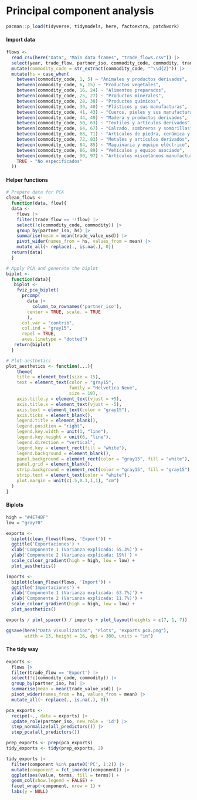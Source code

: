 # Principal component analysis

```r
pacman::p_load(tidyverse, tidymodels, here, factoextra, patchwork)
```

#### Import data

```r
flows <- 
  read_csv(here("Data", "Main data frames", "trade_flows.csv")) |> 
  select(year, trade_flow, partner_iso, commodity_code, commodity, trade_value_usd) |> 
  mutate(commodity_code = str_extract(commodity_code, "^\\d{2}")) |> 
  mutate(hs = case_when(
    between(commodity_code, 1, 5) ~ "Animales y productos derivados",
    between(commodity_code, 6, 15) ~ "Productos vegetales",
    between(commodity_code, 16, 24) ~ "Alimentos preparados",
    between(commodity_code, 25, 27) ~ "Productos minerales",
    between(commodity_code, 28, 38) ~ "Productos químicos",
    between(commodity_code, 39, 40) ~ "Plásticos y sus manufacturas",
    between(commodity_code, 41, 43) ~ "Cueros, pieles y sus manufacturas",
    between(commodity_code, 44, 49) ~ "Madera y productos derivados",
    between(commodity_code, 50, 63) ~ "Textiles y artículos derivados",
    between(commodity_code, 64, 67) ~ "Calzado, sombreros y sombrillas",
    between(commodity_code, 68, 71) ~ "Artículos de piedra, cerámica y vidrio",
    between(commodity_code, 72, 83) ~ "Metales y artículos derivados",
    between(commodity_code, 84, 85) ~ "Maquinaria y equipo eléctrico",
    between(commodity_code, 86, 89) ~ "Vehículos y equipo asociado",
    between(commodity_code, 90, 97) ~ "Artículos misceláneos manufacturados",
    TRUE ~ "No especificados"
  ))
```

#### Helper functions

```r
# Prepare data for PCA
clean_flows <- 
  function(data, flow){
  data <- 
    flows |> 
    filter(trade_flow == !!flow) |> 
    select(!c(commodity_code, commodity)) |> 
    group_by(partner_iso, hs) |> 
    summarise(mean = mean(trade_value_usd)) |> 
    pivot_wider(names_from = hs, values_from = mean) |> 
    mutate_all(~ replace(., is.na(.), 0))
  return(data)
  }

# Apply PCA and generate the biplot
biplot <- 
  function(data){
   biplot <- 
    fviz_pca_biplot(
      prcomp(
        data |> 
          column_to_rownames('partner_iso'), 
        center = TRUE, scale. = TRUE
        ), 
      col.var = "contrib",
      col.ind = "gray15",
      repel = TRUE,
      axes.linetype = "dotted")
   return(biplot)
  }

# Plot aesthetics
plot_aesthetics <- function(...){
    theme(
    title = element_text(size = 15),
    text = element_text(color = "gray15", 
                        family = "Helvetica Neue",
                        size = 19),
    axis.title.y = element_text(vjust = +5),
    axis.title.x = element_text(vjust = -5),
    axis.text = element_text(color = "gray15"),
    axis.ticks = element_blank(),
    legend.title = element_blank(),
    legend.position = "right",
    legend.key.width = unit(1, "line"),
    legend.key.height = unit(6, "line"),
    legend.direction = "vertical", 
    legend.key = element_rect(fill = "white"),
    legend.background = element_blank(),
    panel.background = element_rect(color = "gray15", fill = "white"),
    panel.grid = element_blank(),
    strip.background = element_rect(color = "gray15", fill = "gray15"),
    strip.text = element_text(color = "white"),
    plot.margin = unit(c(.5,0.1,1,1), "cm")
  )
}
```

#### Biplots

```r
high = "#4E74BF"
low = "gray70"

exports <- 
  biplot(clean_flows(flows, 'Export')) +
  ggtitle('Exportaciones') +
  xlab('Componente 1 (Varianza explicada: 55.3%)') +
  ylab('Componente 2 (Varianza explicada: 19%)') +
  scale_colour_gradient(high = high, low = low) +
  plot_aesthetics()

imports <- 
  biplot(clean_flows(flows, 'Import')) +
  ggtitle('Importaciones') +
  xlab('Componente 1 (Varianza explicada: 63.7%)') +
  ylab('Componente 2 (Varianza explicada: 11.7%)') +
  scale_colour_gradient(high = high, low = low) +
  plot_aesthetics()

exports / plot_spacer() / imports + plot_layout(heights = c(7, 1, 7))
```

```r
ggsave(here("Data visualization", "Plots", "exports pca.png"), 
       width = 13, height = 16, dpi = 300, units = "in")
```

#### The tidy way

```r
exports <- 
  flows |> 
  filter(trade_flow == 'Export') |> 
  select(!c(commodity_code, commodity)) |> 
  group_by(partner_iso, hs) |> 
  summarise(mean = mean(trade_value_usd)) |> 
  pivot_wider(names_from = hs, values_from = mean) |> 
  mutate_all(~ replace(., is.na(.), 0))

pca_exports <- 
  recipe(~., data = exports) |> 
  update_role(partner_iso, new_role = 'id') |> 
  step_normalize(all_predictors()) |> 
  step_pca(all_predictors())

prep_exports <- prep(pca_exports)
tidy_exports <- tidy(prep_exports, 2)

tidy_exports |> 
  filter(component %in% paste0('PC', 1:2)) |> 
  mutate(component = fct_inorder(component)) |> 
  ggplot(aes(value, terms, fill = terms)) +
  geom_col(show.legend = FALSE) +
  facet_wrap(~component, nrow = 1) +
  labs(y = NULL)
```
